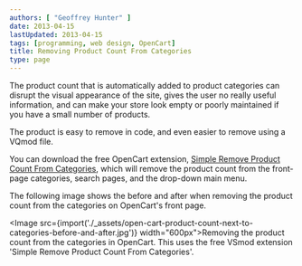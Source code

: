 ```yaml
---
authors: [ "Geoffrey Hunter" ]
date: 2013-04-15
lastUpdated: 2013-04-15
tags: [programming, web design, OpenCart]
title: Removing Product Count From Categories
type: page
---
```


The product count that is automatically added to product categories can disrupt the visual appearance of the site, gives the user no really useful information, and can make your store look empty or poorly maintained if you have a small number of products.

The product is easy to remove in code, and even easier to remove using a VQmod file.

You can download the free OpenCart extension, [Simple Remove Product Count From Categories](https://forum.opencart.com/viewtopic.php?f=131&t=47547), which will remove the product count from the front-page categories, search pages, and the drop-down main menu.

The following image shows the before and after when removing the product count from the categories on OpenCart's front page.

<Image src={import('./_assets/open-cart-product-count-next-to-categories-before-and-after.jpg')} width="600px">Removing the product count from the categories in OpenCart. This uses the free VSmod extension 'Simple Remove Product Count From Categories'.</Image>
